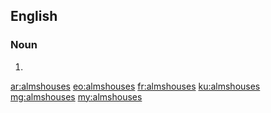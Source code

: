 ==English==

===Noun===
{{head|en}}

# {{plural of|almshouse}}

[[ar:almshouses]]
[[eo:almshouses]]
[[fr:almshouses]]
[[ku:almshouses]]
[[mg:almshouses]]
[[my:almshouses]]